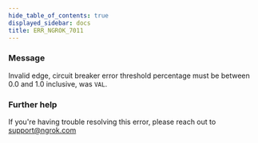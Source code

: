 ```yaml
---
hide_table_of_contents: true
displayed_sidebar: docs
title: ERR_NGROK_7011
---
```


### Message

Invalid edge, circuit breaker error threshold percentage must be between 0.0 and 1.0 inclusive, was `VAL`.

<ErrorDetails />

### Further help

If you're having trouble resolving this error, please reach out to [support@ngrok.com](mailto:support@ngrok.com?subject=Help%20with%20ERR_NGROK_7011)
